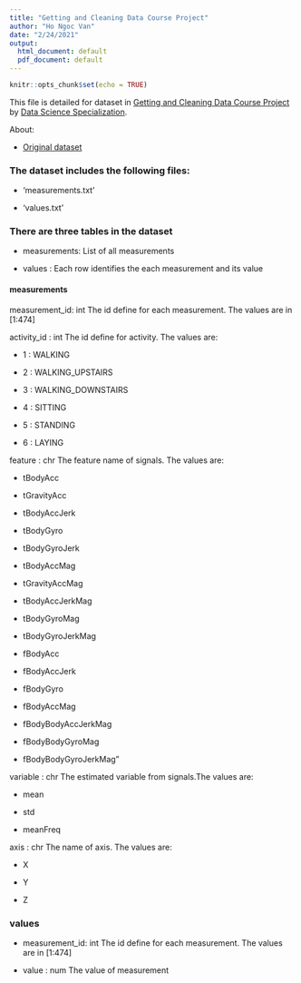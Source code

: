```yaml
---
title: "Getting and Cleaning Data Course Project"
author: "Ho Ngoc Van"
date: "2/24/2021"
output:
  html_document: default
  pdf_document: default
---
```


```r
knitr::opts_chunk$set(echo = TRUE)
```

This file is detailed for dataset in [Getting and Cleaning Data Course Project](https://www.coursera.org/learn/data-cleaning?specialization=jhu-data-science) by [Data Science Specialization
](https://www.coursera.org/specializations/jhu-data-science).

About:

- [Original dataset](http://archive.ics.uci.edu/ml/datasets/Human+Activity+Recognition+Using+Smartphones)

### The dataset includes the following files:

- 'measurements.txt'

- 'values.txt'


### There are three tables in the dataset

- measurements: List of all measurements

- values : Each row identifies the each measurement and its value


#### measurements

measurement_id: int  The id define for each measurement. The values are in [1:474]
        
activity_id   : int  The id define for activity. The values are:

- 1 : WALKING

- 2 : WALKING_UPSTAIRS

- 3 : WALKING_DOWNSTAIRS

- 4 : SITTING

- 5 : STANDING

- 6 : LAYING
                        
feature       : chr  The feature name of signals. The values are:

- tBodyAcc

- tGravityAcc

- tBodyAccJerk

- tBodyGyro

- tBodyGyroJerk

- tBodyAccMag

- tGravityAccMag

- tBodyAccJerkMag

- tBodyGyroMag

- tBodyGyroJerkMag

- fBodyAcc

- fBodyAccJerk

- fBodyGyro

- fBodyAccMag

- fBodyBodyAccJerkMag

- fBodyBodyGyroMag

- fBodyBodyGyroJerkMag"


variable      : chr  The estimated variable from signals.The values are:

- mean

- std

- meanFreq

axis          : chr  The name of axis. The values are:

- X

- Y

- Z

### values

- measurement_id: int  The id define for each measurement. The values are in [1:474]

- value         : num  The value of measurement
